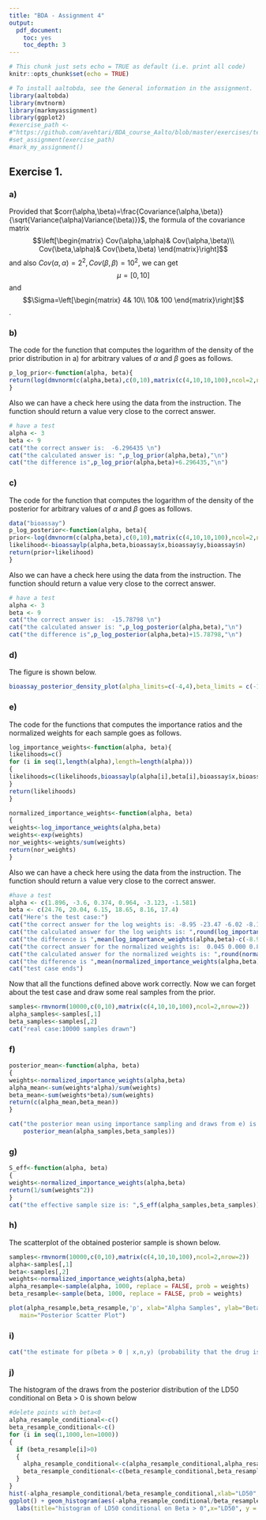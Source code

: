 ```yaml
---
title: "BDA - Assignment 4"
output: 
  pdf_document: 
    toc: yes
    toc_depth: 3
---
```



```r
# This chunk just sets echo = TRUE as default (i.e. print all code)
knitr::opts_chunk$set(echo = TRUE)
```


```r
# To install aaltobda, see the General information in the assignment.
library(aaltobda)
library(mvtnorm)
library(markmyassignment)
library(ggplot2)
#exercise_path <-
#"https://github.com/avehtari/BDA_course_Aalto/blob/master/exercises/tests/ex4.yml"
#set_assignment(exercise_path)
#mark_my_assignment()
```


## Exercise 1. 
### a)
Provided that $corr(\alpha,\beta)=\frac{Covariance(\alpha,\beta)}{\sqrt{Variance(\alpha)Variance(\beta)}}$, the formula of the covariance matrix $$\left[\begin{matrix}
 Cov(\alpha,\alpha)& Cov(\alpha,\beta)\\ 
 Cov(\beta,\alpha)& Cov(\beta,\beta)
\end{matrix}\right]$$ and also $Cov(\alpha,\alpha)=2^2, Cov(\beta,\beta)=10^2$, we can get \textbf{the mean and the covariance of the bivariate distribution} $$\mu=[0,10]$$ and $$\Sigma=\left[\begin{matrix}
4& 10\\ 
10& 100
\end{matrix}\right]$$.

### b)
The code for the function that computes the logarithm of the density of the prior distribution in a) for arbitrary values of $\alpha$ and $\beta$ goes as follows.

```r
p_log_prior<-function(alpha, beta){
return(log(dmvnorm(c(alpha,beta),c(0,10),matrix(c(4,10,10,100),ncol=2,nrow=2))))
}
```
Also we can have a check here using the data from the instruction. The function should return a value very close to the correct answer.
```r
# have a test
alpha <- 3
beta <- 9
cat("the correct answer is:  -6.296435 \n")
cat("the calculated answer is: ",p_log_prior(alpha,beta),"\n")
cat("the difference is",p_log_prior(alpha,beta)+6.296435,"\n")
```


### c)
The code for the function that computes the logarithm of the density of the posterior for arbitrary values of $\alpha$ and $\beta$ goes as follows.
```r
data("bioassay")
p_log_posterior<-function(alpha, beta){
prior<-log(dmvnorm(c(alpha,beta),c(0,10),matrix(c(4,10,10,100),ncol=2,nrow=2)))
likelihood<-bioassaylp(alpha,beta,bioassay$x,bioassay$y,bioassay$n)
return(prior+likelihood)
}
```
Also we can have a check here using the data from the instruction. The function should return a value very close to the correct answer.
```r
# have a test
alpha <- 3
beta <- 9
cat("the correct answer is:  -15.78798 \n")
cat("the calculated answer is: ",p_log_posterior(alpha,beta),"\n")
cat("the difference is",p_log_posterior(alpha,beta)+15.78798,"\n")
```

### d)

The figure is shown below.

```r
bioassay_posterior_density_plot(alpha_limits=c(-4,4),beta_limits = c(-10,30))
```

### e)

The code for the functions that computes the importance ratios and the normalized weights for each sample goes as follows.

```r
log_importance_weights<-function(alpha, beta){
likelihoods=c()
for (i in seq(1,length(alpha),length=length(alpha)))
{
likelihoods=c(likelihoods,bioassaylp(alpha[i],beta[i],bioassay$x,bioassay$y,bioassay$n))
}
return(likelihoods)
}

normalized_importance_weights<-function(alpha, beta)
{
weights<-log_importance_weights(alpha,beta)
weights<-exp(weights)
nor_weights<-weights/sum(weights)
return(nor_weights)
}
```
Also we can have a check here using the data from the instruction. The function should return a value very close to the correct answer.
```r
#have a test
alpha <- c(1.896, -3.6, 0.374, 0.964, -3.123, -1.581)
beta <- c(24.76, 20.04, 6.15, 18.65, 8.16, 17.4)
cat("Here's the test case:")
cat("the correct answer for the log weights is: -8.95 -23.47 -6.02 -8.13 -16.61 -14.57 \n")
cat("the calculated answer for the log weights is: ",round(log_importance_weights(alpha,beta),2),'\n')
cat("the difference is ",mean(log_importance_weights(alpha,beta)-c(-8.95,-23.47,-6.02,-8.13,-16.61,-14.57)),'\n')
cat("the correct answer for the normalized weights is:  0.045 0.000 0.852 0.103 0.000 0.000 \n")
cat("the calculated answer for the normalized weights is: ",round(normalized_importance_weights(alpha,beta),3),'\n')
cat("the difference is ",mean(normalized_importance_weights(alpha,beta)-c(0.045,0.000,0.852,0.103,0.000,0.000)),'\n')
cat("test case ends")
```
Now that all the functions defined above work correctly. Now we can forget about the test case and draw some real samples from the prior.
```r
samples<-rmvnorm(10000,c(0,10),matrix(c(4,10,10,100),ncol=2,nrow=2))   #draw some samples
alpha_samples<-samples[,1]
beta_samples<-samples[,2]
cat("real case:10000 samples drawn")
```

### f)

```r
posterior_mean<-function(alpha, beta)
{
weights<-normalized_importance_weights(alpha,beta)
alpha_mean<-sum(weights*alpha)/sum(weights)
beta_mean<-sum(weights*beta)/sum(weights)
return(c(alpha_mean,beta_mean))
}

cat("the posterior mean using importance sampling and draws from e) is: ",
    posterior_mean(alpha_samples,beta_samples))
```


### g)

```r
S_eff<-function(alpha, beta)
{
weights<-normalized_importance_weights(alpha,beta)
return(1/sum(weights^2))
}
cat("the effective sample size is: ",S_eff(alpha_samples,beta_samples))
```

### h)

The scatterplot of the obtained posterior sample is shown below.

```r
samples<-rmvnorm(10000,c(0,10),matrix(c(4,10,10,100),ncol=2,nrow=2))
alpha<-samples[,1]
beta<-samples[,2]
weights<-normalized_importance_weights(alpha,beta)
alpha_resample<-sample(alpha, 1000, replace = FALSE, prob = weights)
beta_resample<-sample(beta, 1000, replace = FALSE, prob = weights)

plot(alpha_resample,beta_resample,'p', xlab="Alpha Samples", ylab="Beta Samples",
   main="Posterior Scatter Plot")
```



### i)

```r
cat("the estimate for p(beta > 0 | x,n,y) (probability that the drug is harmful)  is:",length(which(beta_resample>0))/length(beta_resample),"\n")
```


### j)
The histogram of the draws from the posterior distribution of the LD50 conditional on Beta > 0 is shown below
```r
#delete points with beta<0
alpha_resample_conditional<-c()
beta_resample_conditional<-c()
for (i in seq(1,1000,len=1000))
{
  if (beta_resample[i]>0)
  {
    alpha_resample_conditional<-c(alpha_resample_conditional,alpha_resample[i])
    beta_resample_conditional<-c(beta_resample_conditional,beta_resample[i])
  }
}
hist(-alpha_resample_conditional/beta_resample_conditional,xlab="LD50",main="histogram of LD50 conditional on Beta > 0")
ggplot() + geom_histogram(aes(-alpha_resample_conditional/beta_resample_conditional))+
  labs(title="histogram of LD50 conditional on Beta > 0",x="LD50", y = "Count")
```